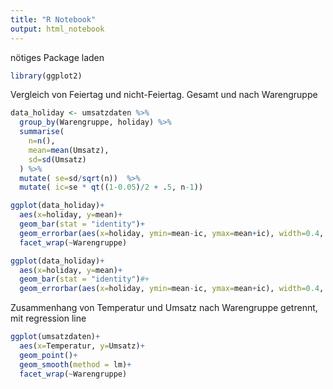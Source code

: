 ```yaml
---
title: "R Notebook"
output: html_notebook
---
```


nötiges Package laden
```r
library(ggplot2)
```

Vergleich von Feiertag und nicht-Feiertag. Gesamt und nach Warengruppe
```r
data_holiday <- umsatzdaten %>%
  group_by(Warengruppe, holiday) %>%
  summarise( 
    n=n(),
    mean=mean(Umsatz),
    sd=sd(Umsatz)
  ) %>%
  mutate( se=sd/sqrt(n))  %>%
  mutate( ic=se * qt((1-0.05)/2 + .5, n-1))

ggplot(data_holiday)+
  aes(x=holiday, y=mean)+
  geom_bar(stat = "identity")+
  geom_errorbar(aes(x=holiday, ymin=mean-ic, ymax=mean+ic), width=0.4, colour="orange", alpha=0.9, size=1)+
  facet_wrap(~Warengruppe)

ggplot(data_holiday)+
  aes(x=holiday, y=mean)+
  geom_bar(stat = "identity")#+
  geom_errorbar(aes(x=holiday, ymin=mean-ic, ymax=mean+ic), width=0.4, colour="orange", alpha=0.9, size=1)


```

Zusammenhang von Temperatur und Umsatz nach Warengruppe getrennt, mit regression line
```r
ggplot(umsatzdaten)+
  aes(x=Temperatur, y=Umsatz)+
  geom_point()+
  geom_smooth(method = lm)+
  facet_wrap(~Warengruppe)
```

